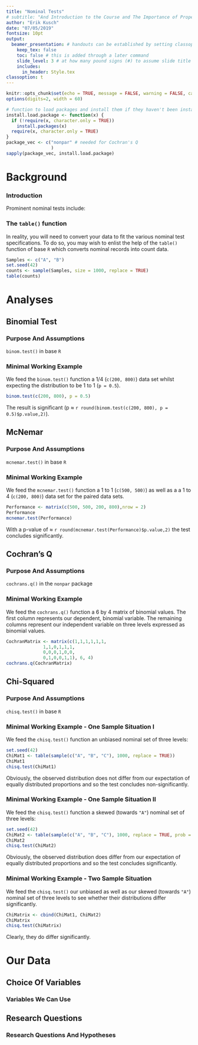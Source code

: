 ```yaml
---
title: "Nominal Tests"
# subtitle: "And Introduction to the Course and The Importance of Proper Statistics"
author: "Erik Kusch"
date: "07/05/2019"
fontsize: 10pt
output: 
  beamer_presentation: # handouts can be established by setting classoption: "handout" instead of classoption: t
    keep_tex: false
    toc: false # this is added through a later command
    slide_level: 3 # at how many pound signs (#) to assume slide title level
    includes:
      in_header: Style.tex
classoption: t
---
```


```r
knitr::opts_chunk$set(echo = TRUE, message = FALSE, warning = FALSE, cache = TRUE, cache.lazy=TRUE, tidy.opts=list(width.cutoff=50),tidy=TRUE, fig.height=8)
options(digits=2, width = 60)

# function to load packages and install them if they haven't been installed yet
install.load.package <- function(x) {
  if (!require(x, character.only = TRUE))
    install.packages(x)
  require(x, character.only = TRUE)
}
package_vec <- c("nonpar" # needed for Cochran's Q
                 )
sapply(package_vec, install.load.package)
```

<!--- ####### TOC (use this if you want ## headers to be included in the toc)--------------------
---------------------------------------  --->

\tableofcontents[subsubsectionstyle=hide]

<!--- ####### Inferential Statistics-------------------------------------------------------------
---------------------------------------  --->
# Background
### Introduction
\begin{center}
These approaches only allow for the use of \textbf{categorical} (nominal) \textbf{variables}!
\end{center}
\vspace{.5cm}
\pause
Prominent nominal tests include:
\begin{itemize}
\item \textbf{Binomial Test}
\item \textbf{McNemar}
\item Fisher's Exact
\item \textbf{Cochran's Q}
\item \textbf{Chi-Squared}
\item ...
\end{itemize}


### The `table()` function
In reality, you will need to convert your data to fit the various nominal test specifications. To do so, you may wish to enlist the help of the `table()` function of base `R` which converts nominal records into count data.
\vspace{.5cm}
\scriptsize
```r
Samples <- c("A", "B")
set.seed(42)
counts <- sample(Samples, size = 1000, replace = TRUE)
table(counts)
```

# Analyses
## Binomial Test
### Purpose And Assumptions
\textbf{Binomial Test} \flushright `binom.test()` in base `R`  
\vspace{-10pt}
\begin{table}[c]
  \centering
  \resizebox{\textwidth}{!}{%
  \begin{tabular}{L{0.2\linewidth}L{0.8\linewidth}}
    \textit{Purpose:} &  To test whether the observed distribution of data values of a binomial variable differ from what was expected. \vspace{5pt} \\
    \pause
    $H_0$ & \textit{The observed binomial data proportions do not differ significantly from the expected proportions.}\\
    \pause
    \textit{Assumptions:} & 
      \begin{itemize}
      \item Variable values are binomial.
      \item The population is significantly larger than the sample.
      \item The sample accurately represents the population.
      \item Sampled values are independent (one value does not influence another).
      \end{itemize}
     \\
  \end{tabular}}
\end{table}

### Minimal Working Example
We feed the `binom.test()` function a 1/4 (`c(200, 800)`) data set whilst expecting the distribution to be 1 to 1 (`p = 0.5`).  

\scriptsize
\vspace{.2cm}
```r
binom.test(c(200, 800), p = 0.5)
```
\normalsize
\vspace{.2cm}
The result is significant (p $\approx$ `r round(binom.test(c(200, 800), p = 0.5)$p.value,2)`).

## McNemar
### Purpose And Assumptions
\textbf{McNemar} \flushright `mcnemar.test()` in base `R`  
\vspace{-10pt}
\begin{table}[c]
  \centering
  \resizebox{\textwidth}{!}{%
  \begin{tabular}{L{0.2\linewidth}L{0.8\linewidth}}
    \textit{Purpose:} &  To test whether there is a change in proportion of paired data.  \vspace{5pt} \\
   \pause
    $H_0$ & \textit{The observed binomial data proportions do not differ significantly between treatments/paired sets.}\\
    \pause
    \textit{Assumptions:} & 
      \begin{itemize}
      \item Variable values are binomial.
      \item The population is significantly larger than the sample.
      \item The sample accurately represents the population.
      \end{itemize}
     \\
  \end{tabular}}
\end{table}

### Minimal Working Example
We feed the `mcnemar.test()` function a 1 to 1 (`c(500, 500)`) as well as a a 1 to 4 (`c(200, 800)`) data set for the paired data sets.  
\vspace{.2cm}
\scriptsize
```r
Performance <- matrix(c(500, 500, 200, 800),nrow = 2)
Performance
mcnemar.test(Performance)
```
\normalsize
\vspace{.2cm}
With a p-value of $\approx$ `r round(mcnemar.test(Performance)$p.value,2)` the test concludes significantly.


## Cochran's Q
### Purpose And Assumptions
\textbf{Cochran's Q} \flushright `cochrans.q()` in the `nonpar` package  
\vspace{-10pt}
\begin{table}[c]
  \centering
  \resizebox{\textwidth}{!}{%
  \begin{tabular}{L{0.2\linewidth}L{0.8\linewidth}}
    \textit{Purpose:} &  To test whether there are differences in matched sets of three or more frequencies or proportions. \vspace{5pt}\\
    \pause
    $H_0$ & \textit{The observed proportions of data values in treatments is equal among the matched sets.} \\
    \pause
    \textit{Assumptions:} & 
      \begin{itemize}
      \item The first (dependent/response) variable is binomial.
      \item The second (independent/predictor) variable is nominal/categorical with three values.
      \item The population is significantly larger than the sample.
      \item The sample accurately represents the population.
      \end{itemize}
     \\
  \end{tabular}}
\end{table}

### Minimal Working Example
We feed the `cochrans.q()` function a 6 by 4 matrix of binomial values. The first column represents our dependent, binomial variable. The remaining columns represent our independent variable on three levels expressed as binomial values.  
\vspace{.2cm}
\tiny
```r
CochranMatrix <- matrix(c(1,1,1,1,1,1,
              1,1,0,1,1,1,
              0,0,0,1,0,0,
              0,1,0,0,1,1), 6, 4)
cochrans.q(CochranMatrix)
```

## Chi-Squared
### Purpose And Assumptions
\textbf{Chi-Squared} \flushright `chisq.test()` in base `R`  
\vspace{-10pt}
\begin{table}[c]
  \centering
  \resizebox{\textwidth}{!}{%
  \begin{tabular}{L{0.2\linewidth}L{0.8\linewidth}}
    \textit{Purpose:} &  To tests whether distributions of categorical variables differ from one another thus identifying whether they are related. \vspace{5pt}\\
    \pause
    $H_0$ & \textit{The distributions of nominal variables are equal.} \\
    \pause
    \textit{Assumptions:} & 
      \begin{itemize}
      \item Variable values are nominal/categorical.
      \item The population is significantly larger than the sample.
      \item The sample accurately represents the population.
      \item Sampled values are independent (one value does not influence another).
      \end{itemize}
     \\
  \end{tabular}}
\end{table}

### Minimal Working Example - One Sample Situation I
We feed the `chisq.test()` function an unbiased nominal set of three levels:
\vspace{.2cm}
\tiny
```r
set.seed(42)
ChiMat1 <- table(sample(c("A", "B", "C"), 1000, replace = TRUE))
ChiMat1
chisq.test(ChiMat1)
```
\vspace{.2cm}
\normalsize
Obviously, the observed distribution does not differ from our expectation of equally distributed proportions and so the test concludes non-significantly.

### Minimal Working Example - One Sample Situation II
We feed the `chisq.test()` function a skewed (towards `"A"`) nominal set of three levels:

\tiny
\vspace{.2cm}
```r
set.seed(42)
ChiMat2 <- table(sample(c("A", "B", "C"), 1000, replace = TRUE, prob = c(0.8, 0.1, 0.1)))
ChiMat2
chisq.test(ChiMat2)
```
\vspace{.2cm}
\normalsize
Obviously, the observed distribution does differ from our expectation of equally distributed proportions and so the test concludes significantly.

### Minimal Working Example - Two Sample Situation
We feed the `chisq.test()` our unbiased as well as our skewed (towards `"A"`) nominal set of three levels to see whether their distributions differ significantly.
\vspace{.2cm}
\tiny
```r
ChiMatrix <- cbind(ChiMat1, ChiMat2)
ChiMatrix
chisq.test(ChiMatrix)
```
\vspace{.2cm}
\normalsize
Clearly, they do differ significantly.


# Our Data
## Choice Of Variables
### Variables We Can Use
\begin{center}
Which variables in our \textit{Passer domesticus} data set are nominal?
\end{center}

\vspace{.8cm}

\begincols[T]
\begincol{.5\linewidth}
\begin{itemize}
\visible<2->{
\item Site Index
}
\visible<3->{
\item Climate
}
\visible<4->{
\item Population Status
}
\visible<5->{
\item Colour
}
\visible<6->{
\item Sex
}
\end{itemize}
\endcol
\begincol{.5\linewidth}
\begin{itemize}
\visible<7->{
\item Nesting Site
}
\visible<8->{
\item Flock
}
\visible<9->{
\item Home Range
}
\visible<10->{
\item Predator Presence
}
\visible<11->{
\item Predator Type
}
\end{itemize}
\endcol
\endcols

\vspace{20pt}
\vspace{.5cm}
\visible<12>{
\begin{center}
All of these are nominal but some are binomial.
\end{center}
}

## Research Questions
### Research Questions And Hypotheses
\begin{center}
So which of our major research questions (seminar 6) can we answer?
\end{center}
\vspace{.4cm}
\small
\begincols[T]
  \begincol{.5\linewidth}
  \pause
    \textbf{Binomial Test}
    \begin{itemize}
    \item \textit{Sexual Dimorphism:} Are the sexes represented in equal proportions? 
    \item \textit{Predation:} Are our sites dominated by predators or not?
    \end{itemize} 
  \pause
    \textbf{McNemar}
    \begin{itemize}
    \item \textit{Sexual Dimorphism:} Compare sex ratio over time (we need to generate some new data for this using the sample function).
    \end{itemize} 
\endcol
\begincol{.5\linewidth}
  \pause
    \textbf{Cochran's Q}
    \begin{itemize}
    \item \textit{Sexual Dimorphism:} Are colours related to sex?
    \item \textit{Predation:} Are colours related to predators?
    \end{itemize} 
  \pause
    \textbf{Chi-Squared}
    \begin{itemize}
    \item \textit{Sexual Dimorphism:} Are colours related to sex?
    \item \textit{Predation:} Are colours or nesting sites related to predators?
    \end{itemize} 
\endcol
\endcols